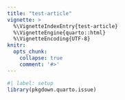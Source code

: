```yaml
---
title: "test-article"
vignette: >
  %\VignetteIndexEntry{test-article}
  %\VignetteEngine{quarto::html}
  %\VignetteEncoding{UTF-8}
knitr:
  opts_chunk:
    collapse: true
    comment: '#>'
---
```


```r
#| label: setup
library(pkgdown.quarto.issue)
```
